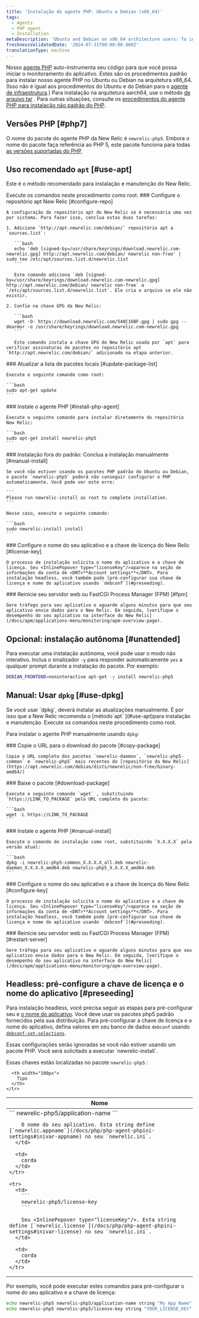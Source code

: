 ```yaml
---
title: 'Instalação do agente PHP: Ubuntu e Debian (x86_64)'
tags:
  - Agents
  - PHP agent
  - Installation
metaDescription: 'Ubuntu and Debian on x86_64 architecture users: To install, upgrade, or uninstall your New Relic PHP agent, start here.'
freshnessValidatedDate: '2024-07-31T00:00:00.000Z'
translationType: machine
---
```


Nosso [agente PHP](/docs/agents/php-agent/getting-started/new-relic-php#configuration) auto-instrumenta seu código para que você possa iniciar o monitoramento do aplicativo. Estes são os procedimentos padrão para instalar nosso agente PHP no Ubuntu ou Debian na arquitetura x86_64. (Isso não é igual aos procedimentos do Ubuntu e do Debian para o [agente de infraestrutura](/docs/infrastructure/new-relic-infrastructure/installation/install-infrastructure-linux#apt-based).) Para instalação na arquitetura aarch64, use o método [de arquivo tar](/docs/php/php-agent-installation-tar-files) . Para outras situações, consulte os [procedimentos do agente PHP para instalação não padrão do PHP](/docs/php/php-agent-installation-non-standard-php).

## Versões PHP [#php7]

O nome do pacote do agente PHP da New Relic é `newrelic-php5`. Embora o nome do pacote faça referência ao PHP 5, este pacote funciona para todas [as versões suportadas do PHP](/docs/agents/php-agent/getting-started/php-agent-compatibility-requirements#php-release).

## Uso recomendado `apt` [#use-apt]

Este é o método recomendado para instalação e manutenção do New Relic.

<Callout variant="important">
  Execute os comandos neste procedimento como root.
</Callout>

<Steps>
  <Step>
    ### Configure o repositório apt New Relic [#configure-repo]

    A configuração do repositório apt do New Relic só é necessária uma vez por sistema. Para fazer isso, conclua estas duas tarefas:

    1. Adicione `http://apt.newrelic.com/debian/` repositório apt a `sources.list`:

       ```bash
       echo 'deb [signed-by=/usr/share/keyrings/download.newrelic.com-newrelic.gpg] http://apt.newrelic.com/debian/ newrelic non-free' | sudo tee /etc/apt/sources.list.d/newrelic.list
       ```

       Este comando adiciona `deb [signed-by=/usr/share/keyrings/download.newrelic.com-newrelic.gpg] http://apt.newrelic.com/debian/ newrelic non-free` a `/etc/apt/sources.list.d/newrelic.list`. Ele cria o arquivo se ele não existir.

    2. Confie na chave GPG da New Relic:

       ```bash
       wget -O- https://download.newrelic.com/548C16BF.gpg | sudo gpg --dearmor -o /usr/share/keyrings/download.newrelic.com-newrelic.gpg
       ```

       Este comando instala a chave GPG do New Relic usada por `apt` para verificar assinaturas de pacotes no repositório apt `http://apt.newrelic.com/debian/` adicionado na etapa anterior.
  </Step>

  <Step>
    ### Atualizar a lista de pacotes locais [#update-package-list]

    Execute o seguinte comando como root:

    ```bash
    sudo apt-get update
    ```
  </Step>

  <Step>
    ### Instale o agente PHP [#install-php-agent]

    Execute o seguinte comando para instalar diretamente do repositório New Relic:

    ```bash
    sudo apt-get install newrelic-php5
    ```
  </Step>

  <Step>
    ### Instalação fora do padrão: Conclua a instalação manualmente [#manual-install]

    Se você não estiver usando os pacotes PHP padrão do Ubuntu ou Debian, o pacote `newrelic-php5` poderá não conseguir configurar o PHP automaticamente. Você pode ver este erro:

    ```
    Please run newrelic-install as root to complete installation.
    ```

    Nesse caso, execute o seguinte comando:

    ```bash
    sudo newrelic-install install
    ```
  </Step>

  <Step>
    ### Configure o nome do seu aplicativo e a chave de licença do New Relic [#license-key]

    O processo de instalação solicita o nome do aplicativo e a chave de licença. Seu <InlinePopover type="licenseKey"/>aparece na seção de informações da conta de <DNT>**Account settings**</DNT>. Para instalação headless, você também pode [pré-configurar sua chave de licença e nome do aplicativo usando `debconf`](#preseeding).
  </Step>

  <Step>
    ### Reinicie seu servidor web ou FastCGI Process Manager (FPM) [#fpm]

    Gere tráfego para seu aplicativo e aguarde alguns minutos para que seu aplicativo envie dados para o New Relic. Em seguida, [verifique o desempenho do seu aplicativo na interface do New Relic](/docs/apm/applications-menu/monitoring/apm-overview-page).
  </Step>
</Steps>

## Opcional: instalação autônoma [#unattended]

Para executar uma instalação autônoma, você pode usar o modo não interativo. Inclua o sinalizador `-y` para responder automaticamente `yes` a qualquer prompt durante a instalação do pacote. Por exemplo:

```bash
DEBIAN_FRONTEND=noninteractive apt-get -y install newrelic-php5
```

## Manual: Usar `dpkg` [#use-dpkg]

<Callout variant="important">
  Se você usar `dpkg`, deverá instalar as atualizações manualmente. É por isso que a New Relic recomenda o [método`apt` ](#use-apt)para instalação e manutenção. Execute os comandos neste procedimento como root.
</Callout>

Para instalar o agente PHP manualmente usando `dpkg`:

<Steps>
  <Step>
    ### Copie o URL para o download do pacote [#copy-package]

    Copie o URL completo dos pacotes `newrelic-daemon`, `newrelic-php5-common` e `newrelic-php5` mais recentes do [repositório da New Relic](https://apt.newrelic.com/debian/dists/newrelic/non-free/binary-amd64/)
  </Step>

  <Step>
    ### Baixe o pacote [#download-package]

    Execute o seguinte comando `wget` , substituindo `https://LINK_TO_PACKAGE` pelo URL completo do pacote:

    ```bash
    wget -L https://LINK_TO_PACKAGE
    ```
  </Step>

  <Step>
    ### Instale o agente PHP [#manual-install]

    Execute o comando de instalação como root, substituindo `X.X.X.X` pela versão atual:

    ```bash
    dpkg -i newrelic-php5-common_X.X.X.X_all.deb newrelic-daemon_X.X.X.X_amd64.deb newrelic-php5_X.X.X.X_amd64.deb
    ```
  </Step>

  <Step>
    ### Configure o nome do seu aplicativo e a chave de licença do New Relic [#configure-key]

    O processo de instalação solicita o nome do aplicativo e a chave de licença. Seu <InlinePopover type="licenseKey"/>aparece na seção de informações da conta de <DNT>**Account settings**</DNT>. Para instalação headless, você também pode [pré-configurar sua chave de licença e nome do aplicativo usando `debconf`](#preseeding).
  </Step>

  <Step>
    ### Reinicie seu servidor web ou FastCGI Process Manager (FPM) [#restart-server]

    Gere tráfego para seu aplicativo e aguarde alguns minutos para que seu aplicativo envie dados para o New Relic. Em seguida, [verifique o desempenho do seu aplicativo na interface do New Relic](/docs/apm/applications-menu/monitoring/apm-overview-page).
  </Step>
</Steps>

<InstallFeedback/>

## Headless: pré-configure a chave de licença e o nome do aplicativo [#preseeding]

Para instalação headless, você precisa seguir as etapas para pré-configurar seu <InlinePopover type="licenseKey"/>e [o nome do aplicativo](/docs/site/naming-your-application). Você deve usar os pacotes php5 padrão fornecidos pela sua distribuição. Para pré-configurar a chave de licença e o nome do aplicativo, defina valores em seu banco de dados `debconf` usando [`debconf-set-selections`](https://manpages.debian.org/bookworm/debconf/debconf-set-selections.1.en.html).

<Callout variant="important">
  Essas configurações serão ignoradas se você não estiver usando um pacote PHP. Você será solicitado a executar `newrelic-install`.
</Callout>

Essas chaves estão localizadas no pacote `newrelic-php5` :

<table>
  <thead>
    <tr>
      <th>
        Nome
      </th>

      <th width="100px">
        Tipo
      </th>
    </tr>
  </thead>

  <tbody>
    <tr>
      <td>
        ```
        newrelic-php5/application-name
        ```

        O nome do seu aplicativo. Esta string define [`newrelic.appname`](/docs/php/php-agent-phpini-settings#inivar-appname) no seu `newrelic.ini`.
      </td>

      <td>
        corda
      </td>
    </tr>

    <tr>
      <td>
        ```
        newrelic-php5/license-key
        ```

        Seu <InlinePopover type="licenseKey"/>. Esta string define [`newrelic.license`](/docs/php/php-agent-phpini-settings#inivar-license) no seu `newrelic.ini`.
      </td>

      <td>
        corda
      </td>
    </tr>
  </tbody>
</table>

Por exemplo, você pode executar estes comandos para pré-configurar o nome do seu aplicativo e a chave de licença:

```bash
echo newrelic-php5 newrelic-php5/application-name string "My App Name" | debconf-set-selections
echo newrelic-php5 newrelic-php5/license-key string "YOUR_LICENSE_KEY" | debconf-set-selections
```

<InstallFeedback/>
